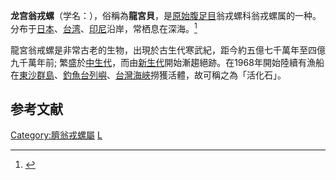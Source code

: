 {{Speciesbox
| taxon = Entemnotrochus rumphii
| image = Entemnotrochus rumphii.jpg
| binomial_authority = (Schepman, 1879)
}}
'''龙宫翁戎螺'''（学名：''{{lang|la|Entemnotrochus rumphii}}''），俗稱為'''龍宮貝'''，是[[原始腹足目|原始腹足目]]翁戎螺科翁戎螺属的一种。分布于[[日本|日本]]、[[台湾|台湾]]、[[印尼|印尼]]沿岸，常栖息在深海。<ref>{{cite web|url=http://shell.sinica.edu.tw/chinese/shellbase_detail.php?science_no=15|title=国际贝库：龙宫翁戎螺|publisher=台湾贝类资料库|accessdate=2009-08-11|archive-date=2020-06-28|archive-url=https://web.archive.org/web/20200628231635/http://shell.sinica.edu.tw/chinese/shellbase_detail.php?science_no=15|dead-url=no}}</ref>

龍宮翁戒螺是非常古老的生物，出現於古生代寒武紀，距今約五億七千萬年至四億九千萬年前; 繁盛於[[中生代|中生代]]，而由[[新生代|新生代]]開始漸趨絕跡。在1968年開始陸續有漁船在[[東沙群島|東沙群島]]、[[釣魚台列嶼|釣魚台列嶼]]、[[台灣海峽|台灣海峽]]撈獲活體，故可稱之為「活化石」。

== 参考文献 ==
{{reflist}}
{{Taxonbar|from=Q5380136}}

[[Category:臍翁戎螺屬|Category:臍翁戎螺屬]]
[[Category:_1879年描述的动物|L]]